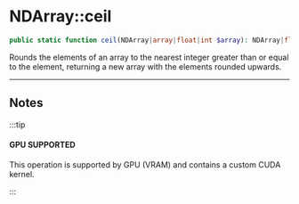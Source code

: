 
# NDArray::ceil

```php
public static function ceil(NDArray|array|float|int $array): NDArray|float|int;
```
Rounds the elements of an array to the nearest integer greater than or equal to the element,
returning a new array with the elements rounded upwards.

---

## Notes

:::tip

#### GPU SUPPORTED
This operation is supported by GPU (VRAM) and contains a custom CUDA kernel.

:::

